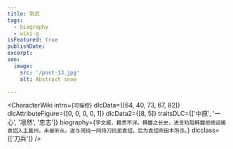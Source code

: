 ```yaml
---
title: 耿武
tags:
  - biography
  - wiki-g
isFeatured: true
publishDate:
excerpt:
seo:
  image:
    src: '/post-13.jpg'
    alt: Abstract snow

---
```



<CharacterWiki
  intro={`可操控`}
  dlcData={[64, 40, 73, 67, 82]}
  dlcAttributeFigure={[0, 0, 0, 0, 1]}
  dlcData2={[8, 5]}
  traitsDLC={['中原', '一心', '凛然', '忠志']}
  biography={`字文威，籍贯不详。韩馥之长史，进言劝阻韩馥拒绝迎接袁绍入主冀州，未被听从，遂与闵纯一同持刀抗拒袁绍，后为袁绍命田丰所杀。`}
  dlcclass={['刀兵']}
/>